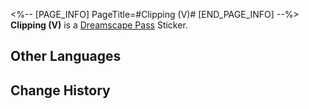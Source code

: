 <%-- [PAGE_INFO]
PageTitle=#Clipping (V)#
[END_PAGE_INFO] --%>
{{Stub|Location information}}
{{Item Infobox
|id          = 223184
|image       = Dreamscape Pass Sticker Text.png
|type        = Dreamscape Pass Sticker
|type2       = City That Never Sleeps Stickers
|invCategory = 
|rarity      = 4
|effect      = Digital stickers that can be used to decorate the pages of the Dreamtour Handbook. They come in many different styles.
|description = 
|source1     = [[Make acquaintance with a strong Props Master]]
}}
{{Description|Even if the bottle in your hand starts talking to you, there's no need for concern if you smash it!}}
'''Clipping (V)''' is a [[Dreamscape Pass]] Sticker.

==Other Languages==
{{Other Languages
|en   = Clipping (V)
|zhs  = 简报•其五
|zht  = 簡報•其五
|ja   = 速報・5
|ko   = 토막 뉴스•5
|es   = Informe V
|fr   = Nouvelles (V)
|ru   = Брифинг V
|th   = รายงานโดยย่อ 5
|vi   = Tin Vắn (5)
|de   = Kurzbericht (V)
|id   = Laporan Singkat 5
|pt   = Recorte (V)
}}

==Change History==
{{Change History|2.0}}